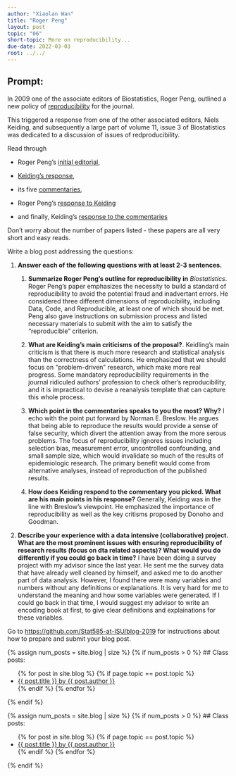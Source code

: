 ```yaml
---
author: "Xiaolan Wan"
title: "Roger Peng"
layout: post
topic: "06"
short-topic: More on reproducibility...
due-date: 2022-03-03
root: ../../
---
```


## Prompt:

In 2009 one of the associate editors of Biostatistics, Roger Peng, outlined a new policy of [reproducibility](https://doi.org/10.1093/biostatistics/kxp014) for the journal. 

This triggered a response from one of the other associated editors, Niels Keiding, and subsequently a large part of volume 11, issue 3 of Biostatistics was dedicated to a discussion of issues of redproducibility. 


Read through 

- Roger Peng's [initial editorial](https://doi.org/10.1093/biostatistics/kxp014), 

- [Keiding's response](https://doi.org/10.1093/biostatistics/kxq033),

- its five [commentaries](https://academic.oup.com/biostatistics/issue/11/3),  

- Roger Peng's [response to Keiding](https://doi.org/10.1093/biostatistics/kxq032)

- and finally, Keiding's [response to the commentaries](https://doi.org/10.1093/biostatistics/kxq034)

Don't worry about the number of papers listed - these papers are all very short and easy reads. 


Write a blog post addressing the questions: 

1. **Answer each of the following questions with at least 2-3 sentences.**

    1. **Summarize Roger Peng's outline for reproducibility in** *Biostatistics*. 
        Roger Peng's paper emphasizes the necessity to build a standard of reproducibility to avoid the potential fraud and inadvertant errors. He considered three different dimensions of reproducibility, including Data, Code, and Reproducible, at least one of which should be met. Peng also gave instructions on submission process and listed necessary materials to submit with the aim to satisfy the “reproducible” criterion.


    2. **What are Keiding's main criticisms of the proposal?**. 
        Keidling's main criticism is that there is much more research and statistical analysis than the correctness of calculations. He emphasized that we should focus on “problem-driven” research, which make more real progress. Some mandatory reproducibility requirements in the journal ridiculed authors' profession to check other's reproducibility, and it is impractical to devise a reanalysis template that can capture this whole process. 


    3. **Which point in the commentaries speaks to you the most? Why?**
        I echo with the point put forward by Norman E. Breslow. He argues that being able to reproduce the results would provide  a sense of false security, which divert the attention away from the more serous problems. The focus of reproducibility ignores issues including selection bias, measurement error, uncontrolled confounding, and small sample size, which would invalidate so much of the results of epidemiologic research. The primary benefit would come from alternative analyses, instead of reproduction of the published results.

    
    4. **How does Keiding respond to the commentary you picked. What are his main points in his response?**
       Generally, Keiding was in the line with Breslow's viewpoint. He emphasized the importance of reproducibility as well as the key critisms proposed by Donoho and Goodman.
    
    
2. **Describe your experience with a data intensive (collaborative) project. What are the most prominent issues with ensuring reproducibility of research results (focus on dta related aspects)? What would you do differently if you could go back in time?**
    I have been doing a survey project with my advisor since the last year. He sent me the survey data that have already well cleaned by himself, and asked me to do another part of data analysis. However, I found there were many variables and numbers without any definitions or explanations. It is very hard for me to understand the meaning and how some variables were generated. If I could go back in that time, I would suggest my advisor to write an encoding book at first, to give clear definitions and explainations for these variables. 
    


Go to [https://github.com/Stat585-at-ISU/blog-2019](https://github.com/Stat585-at-ISU/blog-2019) for instructions about how to prepare and submit your blog post.


{% assign num_posts = site.blog | size %}
{% if num_posts > 0 %}
## Class posts:

<ul>
{% for post in site.blog %}
  {% if page.topic == post.topic %}
  <li><a href="{{ post.url }}">{{ post.title }} by {{ post.author }}</a></li>
  {% endif %}
{% endfor %}
</ul>
{% endif %}



{% assign num_posts = site.blog | size %}
{% if num_posts > 0 %}
## Class posts:

<ul>
{% for post in site.blog %}
  {% if page.topic == post.topic %}
  <li><a href="{{ post.url }}">{{ post.title }} by {{ post.author }}</a></li>
  {% endif %}
{% endfor %}
</ul>
{% endif %}
